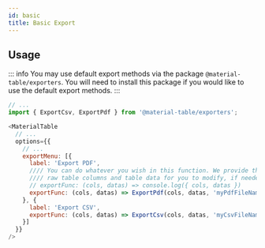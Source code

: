 ```yaml
---
id: basic
title: Basic Export
---
```


## Usage 

::: info
You may use default export methods via the package `@material-table/exporters`. You will need to install this package if you would like to use the default export methods.
:::

```javascript
// ...
import { ExportCsv, ExportPdf } from '@material-table/exporters';

<MaterialTable 
  // ...
  options={{
    // ...
    exportMenu: [{
      label: 'Export PDF',
      //// You can do whatever you wish in this function. We provide the
      //// raw table columns and table data for you to modify, if needed.
      // exportFunc: (cols, datas) => console.log({ cols, datas })
      exportFunc: (cols, datas) => ExportPdf(cols, datas, 'myPdfFileName')
    }, {
      label: 'Export CSV',
      exportFunc: (cols, datas) => ExportCsv(cols, datas, 'myCsvFileName')
    }]
  }}
/>
```
